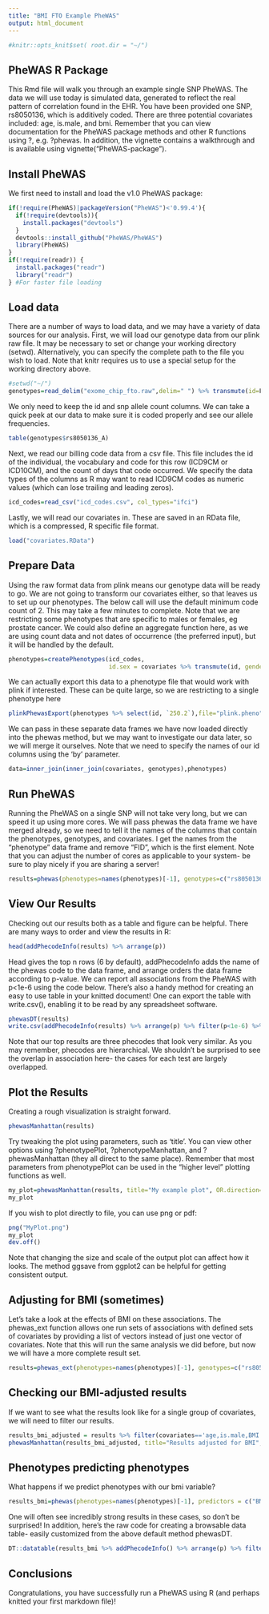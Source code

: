 ```yaml
---
title: "BMI FTO Example PheWAS"
output: html_document
---
```

```r
#knitr::opts_knit$set( root.dir = "~/")
```
## PheWAS R Package
This Rmd file will walk you through an example single SNP PheWAS. The data we will use today is simulated data, generated to reflect the real pattern of correlation found in the EHR. You have been provided one SNP, rs8050136, which is additively coded. There are three potential covariates included: age, is.male, and bmi. Remember that you can view documentation for the PheWAS package methods and other R functions using ?, e.g. ?phewas. In addition, the vignette contains a walkthrough and is available using vignette("PheWAS-package").

## Install PheWAS
We first need to install and load the v1.0 PheWAS package:
```r
if(!require(PheWAS)|packageVersion("PheWAS")<'0.99.4'){
  if(!require(devtools)){
    install.packages("devtools")
  }
  devtools::install_github("PheWAS/PheWAS")
  library(PheWAS)
}
if(!require(readr)) {
  install.packages("readr")
  library("readr")
} #For faster file loading
```

## Load data
There are a number of ways to load data, and we may have a variety of data sources for our analysis. First, we will load our genotype data from our plink raw file. It may be necessary to set or change your working directory (setwd). Alternatively, you can specify the complete path to the file you wish to load. Note that knitr requires us to use a special setup for the working directory above.
```r
#setwd("~/")
genotypes=read_delim("exome_chip_fto.raw",delim=" ") %>% transmute(id=FID,rs8050136_A)
```
We only need to keep the id and snp allele count columns. We can take a quick peek at our data to make sure it is coded properly and see our allele frequencies.
```r
table(genotypes$rs8050136_A)
```
Next, we read our billing code data from a csv file. This file includes the id of the individual, the vocabulary and code for this row (ICD9CM or ICD10CM), and the count of days that code occurred. We specify the data types of the columns as R may want to read ICD9CM codes as numeric values (which can lose trailing and leading zeros).
```r
icd_codes=read_csv("icd_codes.csv", col_types="ifci")
```
Lastly, we will read our covariates in. These are saved in an RData file, which is a compressed, R specific file format.
```r
load("covariates.RData")
```

## Prepare Data
Using the raw format data from plink means our genotype data will be ready to go. We are not going to transform our covariates either, so that leaves us to set up our phenotypes. The below call will use the default minimum code count of 2. This may take a few minutes to complete. Note that we are restricting some phenotypes that are specific to males or females, eg prostate cancer. We could also define an aggregate function here, as we are using count data and not dates of occurrence (the preferred input), but it will be handled by the default.
```r
phenotypes=createPhenotypes(icd_codes, 
                            id.sex = covariates %>% transmute(id, gender=ifelse(is.male,"M","F")))
```
We can actually export this data to a phenotype file that would work with plink if interested. These can be quite large, so we are restricting to a single phenotype here
```r
plinkPhewasExport(phenotypes %>% select(id, `250.2`),file="plink.pheno")
```
We can pass in these separate data frames we have now loaded directly into the phewas method, but we may want to investigate our data later, so we will merge it ourselves. Note that we need to specify the names of our id columns using the 'by' parameter.
```r
data=inner_join(inner_join(covariates, genotypes),phenotypes)
```

## Run PheWAS
Running the PheWAS on a single SNP will not take very long, but we can speed it up using more cores. We will pass phewas the data frame we have merged already, so we need to tell it the names of the columns that contain the phenotypes, genotypes, and covariates. I get the names from the "phenotype" data frame and remove "FID", which is the first element. Note that you can adjust the number of cores as applicable to your system- be sure to play nicely if you are sharing a server!
```r
results=phewas(phenotypes=names(phenotypes)[-1], genotypes=c("rs8050136_A"), covariates=c("age", "is.male"), data=data, cores=4)
```

## View Our Results
Checking out our results both as a table and figure can be helpful. There are many ways to order and view the results in R:
```r
head(addPhecodeInfo(results) %>% arrange(p)) 
```

Head gives the top n rows (6 by default), addPhecodeInfo adds the name of the phewas code to the data frame, and arrange orders the data frame according to p-value.
We can report all associations from the PheWAS with p<1e-6 using the code below. There's also a handy method for creating an easy to use table in your knitted document! One can export the table with write.csv(), enabling it to be read by any spreadsheet software.
```r
phewasDT(results)
write.csv(addPhecodeInfo(results) %>% arrange(p) %>% filter(p<1e-6) %>% select(phenotype, description, snp, OR, p, n_total, n_cases, n_controls), file="top-results.csv")
```

Note that our top results are three phecodes that look very similar. As you may remember, phecodes are hierarchical. We shouldn't be surprised to see the overlap in association here- the cases for each test are largely overlapped.

## Plot the Results
Creating a rough visualization is straight forward.
```r
phewasManhattan(results)
```

Try tweaking the plot using parameters, such as 'title'. You can view other options using ?phenotypePlot, ?phenotypeManhattan, and ?phewasManhattan (they all direct to the same place). Remember that most parameters from phenotypePlot can be used in the "higher level" plotting functions as well. 
```r
my_plot=phewasManhattan(results, title="My example plot", OR.direction=TRUE)
my_plot
```

If you wish to plot directly to file, you can use png or pdf:
```r
png("MyPlot.png")
my_plot
dev.off()
```

Note that changing the size and scale of the output plot can affect how it looks. The method ggsave from ggplot2 can be helpful for getting consistent output.

## Adjusting for BMI (sometimes)
Let's take a look at the effects of BMI on these associations. The phewas_ext function allows one run sets of associations with defined sets of covariates by providing a list of vectors instead of just one vector of covariates. Note that this will run the same analysis we did before, but now we will have a more complete result set.
```r
results=phewas_ext(phenotypes=names(phenotypes)[-1], genotypes=c("rs8050136_A"), covariates=list(c("age", "is.male"),c("age", "is.male","BMI")), data=data, cores=4)
```

## Checking our BMI-adjusted results
If we want to see what the results look like for a single group of covariates, we will need to filter our results.
```r
results_bmi_adjusted = results %>% filter(covariates=='age,is.male,BMI')
phewasManhattan(results_bmi_adjusted, title="Results adjusted for BMI",y.axis.interval=1)
```

## Phenotypes predicting phenotypes
What happens if we predict phenotypes with our bmi variable?
```r
results_bmi=phewas(phenotypes=names(phenotypes)[-1], predictors = c("BMI"), covariates=c("age", "is.male"), data=data, cores=4, additive.genotypes = F)
```
One will often see incredibly strong results in these cases, so don't be surprised! In addition, here's the raw code for creating a browsable data table- easily customized from the above default method phewasDT.
```r
DT::datatable(results_bmi %>% addPhecodeInfo() %>% arrange(p) %>% filter(!is.na(p)) %>% transmute(phenotype, description, predictor, OR=round(OR,2), p=signif(p,2), n_total, n_cases, n_controls))
```


## Conclusions
Congratulations, you have successfully run a PheWAS using R (and perhaps knitted your first markdown file)!
